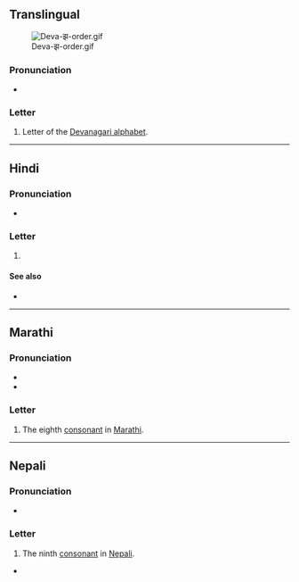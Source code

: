 {{character info}}
==Translingual==
[[File:Deva-झ-order.gif|thumb]]

===Pronunciation===
* {{IPA|mul|/dʒʱə/}}

===Letter===
{{mul-Deva|jha}}

# Letter of the [[Devanagari alphabet]].

----

==Hindi==

===Pronunciation===
* {{hi-IPA|झ.}}

===Letter===
{{head|hi|letter}}

# {{n-g|the ninth [[consonant]] in [[Hindi]]}}

====See also====
* {{list:Devanagari script letters/hi}}

----

==Marathi==

===Pronunciation===
* {{IPA|mr|/dʑʱə/}}
* {{IPA|mr|/dzʱə/}}

===Letter===
{{head|mr|letter}}

# The eighth [[consonant]] in [[Marathi]].

----

==Nepali==

===Pronunciation===
* {{ne-IPA}}

===Letter===
{{head|ne|letter}}

# The ninth [[consonant]] in [[Nepali]].

*